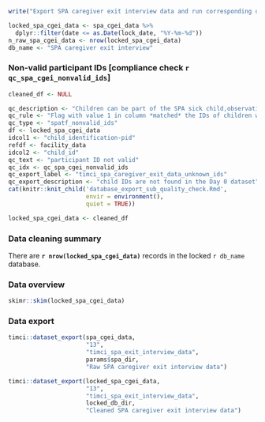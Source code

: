 ```r
write("Export SPA caregiver exit interview data and run corresponding quality checks", stderr())
```

```r
locked_spa_cgei_data <- spa_cgei_data %>%
  dplyr::filter(date <= as.Date(lock_date, "%Y-%m-%d"))
n_raw_spa_cgei_data <- nrow(locked_spa_cgei_data)
db_name <- "SPA caregiver exit interview"
```

### Non-valid participant IDs [compliance check `r qc_spa_cgei_nonvalid_ids`]

```r
cleaned_df <- NULL
```

```r
qc_description <- "Children can be part of the SPA sick child,observation protocol even if they have not been enrolled in the RCT/LS and are not on their Day 0 visit."
qc_rule <- "Flag with value 1 in column *matched* the IDs of children who are found in the locked Day 0 database."
qc_type <- "spatf_nonvalid_ids"
df <- locked_spa_cgei_data
idcol1 <- "child_identification-pid"
refdf <- facility_data
idcol2 <- "child_id"
qc_text <- "participant ID not valid"
qc_idx <- qc_spa_cgei_nonvalid_ids
qc_export_label <- "timci_spa_caregiver_exit_data_unknown_ids"
qc_export_description <- "child IDs are not found in the Day 0 dataset"
cat(knitr::knit_child('database_export_sub_quality_check.Rmd',
                      envir = environment(),
                      quiet = TRUE))
```

```r
locked_spa_cgei_data <- cleaned_df
```

### Data cleaning summary

There are **`r nrow(locked_spa_cgei_data)`** records in the locked `r db_name` database.

### Data overview

```r
skimr::skim(locked_spa_cgei_data)
```

### Data export

```r
timci::dataset_export(spa_cgei_data,
                      "13",
                      "timci_spa_exit_interview_data",
                      params$spa_dir,
                      "Raw SPA caregiver exit interview data")
```

```r
timci::dataset_export(locked_spa_cgei_data,
                      "13",
                      "timci_spa_exit_interview_data",
                      locked_db_dir,
                      "Cleaned SPA caregiver exit interview data")
```
